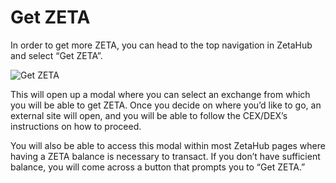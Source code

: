 # Get ZETA

In order to get more ZETA, you can head to the top navigation in ZetaHub and
select “Get ZETA”.

![Get ZETA](/img/docs/zetahub/get-zeta-1.png)

This will open up a modal where you can select an exchange from which you will
be able to get ZETA. Once you decide on where you’d like to go, an external site
will open, and you will be able to follow the CEX/DEX’s instructions on how to
proceed.

You will also be able to access this modal within most ZetaHub pages where
having a ZETA balance is necessary to transact. If you don’t have sufficient
balance, you will come across a button that prompts you to “Get ZETA.”
